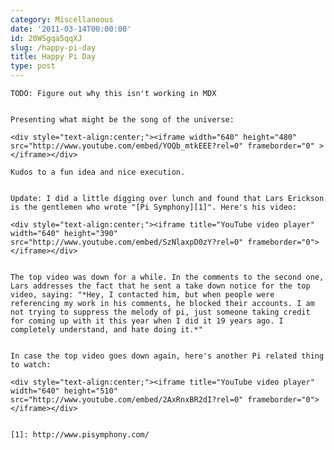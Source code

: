 ```yaml
---
category: Miscellaneous
date: '2011-03-14T00:00:00'
id: 20WSgqa5qqXJ
slug: /happy-pi-day
title: Happy Pi Day
type: post
---
```


```
TODO: Figure out why this isn't working in MDX


Presenting what might be the song of the universe:

<div style="text-align:center;"><iframe width="640" height="480" src="http://www.youtube.com/embed/YOQb_mtkEEE?rel=0" frameborder="0" > </iframe></div>

Kudos to a fun idea and nice execution.


Update: I did a little digging over lunch and found that Lars Erickson is the gentlemen who wrote "[Pi Symphony][1]". Here's his video:

<div style="text-align:center;"><iframe title="YouTube video player" width="640" height="390" src="http://www.youtube.com/embed/SzNlaxpD0zY?rel=0" frameborder="0"> </iframe></div>


The top video was down for a while. In the comments to the second one, Lars addresses the fact that he sent a take down notice for the top video, saying: "*Hey, I contacted him, but when people were referencing my work in his comments, he blocked their accounts. I am not trying to suppress the melody of pi, just someone taking credit for coming up with it this year when I did it 19 years ago. I completely understand, and hate doing it.*"


In case the top video goes down again, here's another Pi related thing to watch:

<div style="text-align:center;"><iframe title="YouTube video player" width="640" height="510" src="http://www.youtube.com/embed/2AxRnxBR2dI?rel=0" frameborder="0"> </iframe></div>


[1]: http://www.pisymphony.com/
```